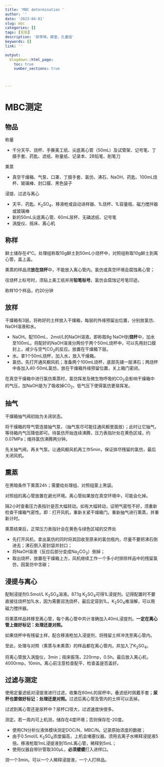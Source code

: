 ---
title: 'MBC determination '
author: ''
date: '2023-04-01'
slug: mbc
categories: []
tags: [实验]
description: '郭李琦，薛奎，孔童瑶'
keywords: []
link: ''

output:
  blogdown::html_page:
    toc: true
    number_sections: true



---



# MBC测定


## 物品

称量

- 千分天平、烧杯、手撕美工纸、尖底离心管（50mL）及试管架、记号笔、丁腈手套、药匙、滤纸、称量纸、记录本、2B铅笔、削笔刀


熏蒸

- 真空干燥箱、气泵、口罩、丁腈手套、氯仿、沸石、NaOH、药匙、100mL烧杯、玻璃棒、封口膜、黑色袋子



浸提、过滤与离心

- 天平、药匙、K~2~SO~4~、移液枪或自动进样器、1L烧杯、1L容量瓶、磁力搅拌器或玻璃棒
- 新的50mL尖底离心管、60mL尿杯、无磷滤纸、记号笔
- 涡旋仪、摇床、离心机





## 称样

鲜土储存在4°C。处理组称取10g鲜土到50mL小烧杯中，对照组称取10g鲜土到离心管，盖上盖。

熏蒸的样品须**放在烧杯**中，不能放入离心管内。氯仿或真空环境会腐蚀离心管；

往烧杯上标号时，须贴上美工纸并用**铅笔标号**。氯仿会腐蚀记号笔印迹。

称样10个样品，约20分钟


## 放样

干燥箱有3层。将称好的土样放入干燥箱，每层的外缘预留出位置，分别放氯仿、NaOH溶液和水。

- NaOH。配100mL、2mol/L的NaOH溶液。即称取8g NaOH到**烧杯**中，加水至100mL。将配好的NaOH溶液分两份于两个50mL烧杯中，可以先用封口膜封上，减少与空气CO~2~的反应。放置在干燥箱下层。
- 水。拿1个50mL烧杯，加入水，放入干燥箱。
- 氯仿。先打开通风橱风机；准备两个100mL烧杯，底部先铺一层沸石；两烧杯中各加入40-50mL氯仿，放在干燥箱外缘预留位置，关上箱门密闭。


在真空干燥箱中进行氯仿熏蒸时，氯仿挥发及微生物呼吸的CO~2~会影响干燥箱中的气压，加NaOH是为了吸收掉CO~2~，低气压下使得氯仿更易挥发。

## 抽气


干燥箱抽气阀初始为关闭状态。

将干燥箱的导气管连接抽气泵，（抽气泵尽可能往通风橱里面放）；此时让它抽气，等待箱内气压降低即可。待氯仿开始连续沸腾，压力表指针处在黄色区域，约0.07MPa；维持氯仿沸腾两分钟。



先关抽气阀，再关气泵。让通风橱风机再工作5min，保证排尽残留的氯仿，最后关闭风机。





## 熏蒸



在黑暗条件下熏蒸24h；需要给处理组、对照组蒙上黑袋。

对照组的离心管放置在避光环境。离心管如果放在真空环境中，可能会化掉。



隔2小时查看压力表指针是否大幅转动。如有大幅转动，证明气密性不好，须重新检查干燥箱气密性。即：打开风机，重新关紧干燥箱门。重新抽气进行熏蒸，并重新计时。



熏蒸结束后，正常压力表指针会在黄色与绿色区域的交界处

- 先打开风机，拿出氯仿的同时将其回收至原来的氯仿瓶内，尽量不要把沸石倒进去；沸石倒入密封袋并封口；
- 将NaOH溶液（反应后部分变成Na~2~CO~3~）倒掉；
- 取出烧杯，放置在干燥箱上方，风机继续工作一个多小时排除样品中的残留氯仿，因氯仿中含碳；





## 浸提与离心



配制浸提剂0.5mol/L K~2~SO~4~溶液。87.1g K~2~SO~4~可得1L浸提剂。记得配置时不要直接往烧杯加1L水，因为需要润洗烧杯，最后定容到1L。K~2~SO~4~难溶解，可以用磁力搅拌器。




将熏蒸样品转移至离心管，每个离心管中共计准确加入40mL浸提剂。**一定在离心管上做好标记：处理还是对照。**

如果烧杯中有残留土样，配合移液枪加入浸提剂，将残留土样冲洗至离心管内。


至此，处理与对照（熏蒸与未熏蒸）的样品都在离心管内，并加入了K~2~SO~4~。


将离心管放入涡旋仪，3min；摇床振荡，220rmp，0.5h。最后放入离心机，4000rmp，10min。离心前注意检查配平、检查盖是否盖好。



## 过滤与测定

使用定量滤纸对浸提液进行过滤，收集在60mL的尿杯中。叠滤纸时佩戴手套；**尿杯也要做好标记：处理还是对照。**过滤后离心管及管内的土样可以丢掉。


过滤到离心管还是尿杯中？尿杯口径大，过滤速度快很多。



测定。若一周内可上机测，储存在4度环境；否则保存在-20度。


- 使用CN分析仪液体模块测定DOC/N，MBC/N。记录原始浓度的数据；
- 由于0.5mol/L K~2~SO~4~浓度偏高，上机会堵塞仪器。须用去离子水稀释浸提液5倍。移液枪取1mL浸提液到15mL离心管，稀释到5mL；
- 使用仪器自带针管取300μL，**必须缓缓**打入进样口。


测一个3min。可以一个人稀释浸提液，一个人打样品。